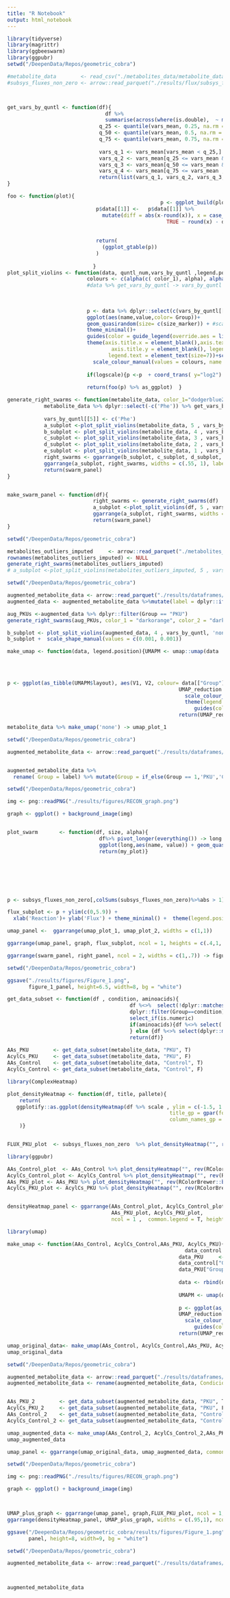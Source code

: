 ```yaml
---
title: "R Notebook"
output: html_notebook
---
```


```r
library(tidyverse)
library(magrittr)
library(ggbeeswarm)
library(ggpubr)
setwd("/DeepenData/Repos/geometric_cobra")

#metabolite_data        <- read_csv("./metabolites_data/metabolite_data.csv")
#subsys_fluxes_non_zero <- arrow::read_parquet("./results/flux/subsys_fluxes_non_zero.parquet.gzip")



get_vars_by_quntl <- function(df){
                                df %>% 
                                summarise(across(where(is.double),  ~ mean(.x, na.rm = TRUE))) %>% t -> vars_mean
                              q_25 <- quantile(vars_mean, 0.25, na.rm = TRUE)[[1]]
                              q_50 <- quantile(vars_mean, 0.5, na.rm = TRUE)[[1]]
                              q_75 <- quantile(vars_mean, 0.75, na.rm = TRUE)[[1]]
                              
                              vars_q_1 <- vars_mean[vars_mean < q_25,] %>% names 
                              vars_q_2 <- vars_mean[q_25 <= vars_mean & vars_mean < q_50,] %>% names 
                              vars_q_3 <- vars_mean[q_50 <= vars_mean &   vars_mean < q_75,] %>% names 
                              vars_q_4 <- vars_mean[q_75 <= vars_mean ,] %>% names 
                              return(list(vars_q_1, vars_q_2, vars_q_3, vars_q_4))
}

foo <- function(plot){
                                                  p <- ggplot_build(plot)
                             p$data[[1]] <-   p$data[[1]] %>%
                               mutate(diff = abs(x-round(x)), x = case_when(group %% 2 == 0 ~ round(x) + diff,
                                                    TRUE ~ round(x) - diff)) %>%    select(-diff)
                             
                             
                             return(
                               (ggplot_gtable(p))
                             )
                             
                            }
plot_split_violins <- function(data, quntl_num,vars_by_quntl ,legend.position, logscale, alpha, size_marker, color_1, color_2){
                          colours <- c(alpha(c( color_1), alpha), alpha(c(color_2), 1))
                          #data %>% get_vars_by_quntl -> vars_by_quntl
                          
                          
                          
                          p <- data %>% dplyr::select(c(vars_by_quntl[[quntl_num]], "Group")) %>%  pivot_longer(-Group)  %>% 
                          ggplot(aes(name,value,color= Group))+ 
                          geom_quasirandom(size= c(size_marker)) + #scale_fill_manual(values = colours, name = "") +
                          theme_minimal()+
                          guides(color = guide_legend(override.aes = list(size = 3, alpha = 1) ))+ 
                          theme(axis.title.x = element_blank(),axis.text.x = element_text(angle = 45, vjust = 1, hjust=1),
                                  axis.title.y = element_blank(), legend.position=legend.position,
                                 legend.text = element_text(size=7))+scale_color_discrete(name="")+
                            scale_colour_manual(values = colours, name = "") 
                          
                          if(logscale){p <-p  + coord_trans( y="log2") }
                          
                          return(foo(p) %>% as_ggplot)  }

generate_right_swarms <- function(metabolite_data, color_1="dodgerblue2", color_2="darkorange"){
            metabolite_data %>% dplyr::select(-c('Phe')) %>% get_vars_by_quntl -> vars_by_quntl
            
            vars_by_quntl[[5]] <- c('Phe')
            a_subplot <-plot_split_violins(metabolite_data, 5 , vars_by_quntl, 'top', TRUE, .1, .6, color_1=color_1, color_2=color_2)
            b_subplot <- plot_split_violins(metabolite_data, 4 , vars_by_quntl, 'none', F, .02, .01, color_1=color_1, color_2=color_2)
            c_subplot <- plot_split_violins(metabolite_data, 3 , vars_by_quntl, 'none', F, .02, .01, color_1=color_1, color_2=color_2)
            d_subplot <- plot_split_violins(metabolite_data, 2 , vars_by_quntl, 'none', F, .02, .01, color_1=color_1, color_2=color_2)
            e_subplot <- plot_split_violins(metabolite_data, 1 , vars_by_quntl, 'none', F, .02, .01, color_1=color_1, color_2=color_2)
            right_swarms <- ggarrange(b_subplot, c_subplot, d_subplot, e_subplot, ncol = 1, labels = c("b","c","d","e"), vjust = 1.1, hjust = .5)
            ggarrange(a_subplot, right_swarms, widths = c(.55, 1), labels = c("a",""), vjust = 1.1) -> swarm_panel
            return(swarm_panel)
}


make_swarm_panel <- function(df){
                            right_swarms <- generate_right_swarms(df)
                            a_subplot <-plot_split_violins(df, 5 , vars_by_quntl, 'top', TRUE, .1, .6)
                            ggarrange(a_subplot, right_swarms, widths = c(.55, 1), labels = c("a",""), vjust = 1.1) -> swarm_panel
                            return(swarm_panel)
}

```


```r

setwd("/DeepenData/Repos/geometric_cobra")

metabolites_outliers_imputed     <- arrow::read_parquet("./metabolites_data/metabolites_outliers_imputed.parquet.gzip")
rownames(metabolites_outliers_imputed) <- NULL
generate_right_swarms(metabolites_outliers_imputed)
# a_subplot <-plot_split_violins(metabolites_outliers_imputed, 5 , vars_by_quntl, 'top', TRUE, .1, .6)
```




```r
setwd("/DeepenData/Repos/geometric_cobra")

augmented_metabolite_data <- arrow::read_parquet("./results/dataframes/augmented_metabolite_data_v2.parquet.gzip") 
augmented_data <- augmented_metabolite_data %>%mutate(label = dplyr::if_else(label == 1, "PKU", "Control")) %>% rename(Group = label)

aug_PKUs <-augmented_data %>% dplyr::filter(Group == "PKU")
generate_right_swarms(aug_PKUs, color_1 = "darkorange", color_2 = "darkorange")
```






```r
b_subplot <- plot_split_violins(augmented_data, 4 , vars_by_quntl, 'none', F, 1, .1)
b_subplot +  scale_shape_manual(values = c(0.001, 0.001))

```

```r
make_umap <- function(data, legend.position){UMAPM <- umap::umap(data  %>% select_if(is.numeric) %>% 
                                                                        as.matrix(), n_neighbors = 20, scale = T, n_threads = 20, fast_sgd = F, metric = 'cosine', spread = 10)
                       
                                                       

p <- ggplot(as_tibble(UMAPM$layout), aes(V1, V2, colour= data[["Group"]]))
                                                        UMAP_reduction <-  p + geom_point(size= .2) + xlab('UMAP dimension 1') + ylab('UMAP dimension 2')+
                                                          scale_colour_manual(values =  c(alpha(c( "dodgerblue2"), .5), alpha(c("darkorange"), 1)))+ 
                                                          theme(legend.position=legend.position, text = element_text(size = 9), axis.title.y = element_text(size = 7),  axis.title.x = element_text(size = 7))   +
                                                             guides(color = guide_legend(override.aes = list(size = 3) ) )+guides(color = guide_legend(title = "Group", override.aes = list(size = 3) )) 
                                                        return(UMAP_reduction)}

metabolite_data %>% make_umap('none') -> umap_plot_1
```


```r
setwd("/DeepenData/Repos/geometric_cobra")

augmented_metabolite_data <- arrow::read_parquet("./results/dataframes/augmented_metabolite_data_v2.parquet.gzip") 


augmented_metabolite_data %>% 
  rename( Group = label) %>% mutate(Group = if_else(Group == 1,'PKU','Control')) %>% make_umap('none')-> umap_plot_2


```


```r



setwd("/DeepenData/Repos/geometric_cobra")

img <- png::readPNG("./results/figures/RECON_graph.png")

graph <- ggplot() + background_image(img)



```
```r
plot_swarm       <- function(df, size, alpha){
                              df%>% pivot_longer(everything()) -> long
                              ggplot(long,aes(name, value)) + geom_quasirandom(size=size, alpha = alpha, aes(color='red4')) -> my_plot
                              return(my_plot)}







p <- subsys_fluxes_non_zero[,colSums(subsys_fluxes_non_zero)%>%abs > 1] %>% sample_n(1000) %>% abs %>% plot_swarm(.2,.2) 

flux_subplot <- p + ylim(c(0,5.9)) + 
  xlab('Reaction')+ ylab('Flux') + theme_minimal() +  theme(legend.position = 'none', axis.text.x = element_text(angle = 45, vjust = 1, hjust=1))

```


```r
umap_panel <-  ggarrange(umap_plot_1, umap_plot_2, widths = c(1,1))

ggarrange(umap_panel, graph, flux_subplot, ncol = 1, heights = c(.4,1,.55), labels = c("f","g","h"),  vjust = 1.1, hjust = .5) -> right_panel

ggarrange(swarm_panel, right_panel, ncol = 2, widths = c(1,.7)) -> figure_1_panel

```


```r
setwd("/DeepenData/Repos/geometric_cobra")

ggsave("./results/figures/Figure_1.png", 
       figure_1_panel, height=6.5, width=8, bg = "white")

```


#####################################################################################################################################################
######################################################################################################################################################
```r
get_data_subset <- function(df , condition, aminoacids){
                                        df %<>%  select(!dplyr::matches('SA')) %>%
                                        dplyr::filter(Group==condition) %>% 
                                        select_if(is.numeric) 
                                        if(aminoacids){df %<>% select(!dplyr::matches('C\\d+'))
                                        } else {df %<>% select(dplyr::matches('C\\d+'))}
                                        return(df)}
 
AAs_PKU        <- get_data_subset(metabolite_data, "PKU", T)
AcylCs_PKU     <- get_data_subset(metabolite_data, "PKU", F)
AAs_Control    <- get_data_subset(metabolite_data, "Control", T)
AcylCs_Control <- get_data_subset(metabolite_data, "Control", F)
```

```r
library(ComplexHeatmap)

plot_densityHeatmap <- function(df, title, pallete){
    return(
   ggplotify::as.ggplot(densityHeatmap(df %>% scale , ylim = c(-1.5, 1.5), cluster_columns = TRUE, title = title, ylab = "", col = pallete,
                                                     title_gp = gpar(fontsize = 6), tick_label_gp = gpar(fontsize = 6), quantile_gp = gpar(fontsize = 6),
                                                     column_names_gp = gpar(fontsize = 6),column_names_rot = 50 )) 
    )}


FLUX_PKU_plot  <- subsys_fluxes_non_zero  %>% plot_densityHeatmap("", rev(RColorBrewer::brewer.pal(11, "RdYlGn")))


```

```r
library(ggpubr)

AAs_Control_plot  <- AAs_Control %>% plot_densityHeatmap("", rev(RColorBrewer::brewer.pal(11, "Spectral")))
AcylCs_Control_plot <- AcylCs_Control %>% plot_densityHeatmap("", rev(RColorBrewer::brewer.pal(11, "Spectral")))
AAs_PKU_plot <- AAs_PKU %>% plot_densityHeatmap("", rev(RColorBrewer::brewer.pal(11, "Spectral")))
AcylCs_PKU_plot <- AcylCs_PKU %>% plot_densityHeatmap("", rev(RColorBrewer::brewer.pal(11, "Spectral")))


densityHeatmap_panel <- ggarrange(AAs_Control_plot, AcylCs_Control_plot,
                                  AAs_PKU_plot, AcylCs_PKU_plot, 
                                  ncol = 1 ,  common.legend = T, heights = c(.75,1,.75,1), labels = c("a","b","c","d"))

```

```r
library(umap)

make_umap <- function(AAs_Control, AcylCs_Control,AAs_PKU, AcylCs_PKU){
                                                          data_control <-cbind(AAs_Control,AcylCs_Control)
                                                        data_PKU     <- cbind(AAs_PKU,AcylCs_PKU)
                                                        data_control["Group"] <- "Control"
                                                        data_PKU["Group"] <- "PKU"
                                                        
                                                        data <- rbind(data_PKU,data_control)
                                                        
                                                        UMAPM <- umap(data  %>% select_if(is.numeric) %>% 
                                                                        as.matrix(), n_neighbors = 50, scale = T, n_threads = 20, fast_sgd = F, metric = 'cosine', spread = 10)
                                                        p <- ggplot(as_tibble(UMAPM$layout), aes(V1, V2, colour= data[["Group"]]))
                                                        UMAP_reduction <-  p + geom_point(size= .2) + xlab('UMAP dimension 1') + ylab('UMAP dimension 2')+
                                                          scale_colour_manual(values = c("cadetblue", "blue"))+ theme(text = element_text(size = 9))   +
                                                             guides(color = guide_legend(override.aes = list(size = 3) ) )+guides(color = guide_legend(title = "Group", override.aes = list(size = 3) )) 
                                                        return(UMAP_reduction)}

umap_original_data<- make_umap(AAs_Control, AcylCs_Control,AAs_PKU, AcylCs_PKU)
umap_original_data
```

```r
setwd("/DeepenData/Repos/geometric_cobra")

augmented_metabolite_data <- arrow::read_parquet("./results/dataframes/augmented_metabolite_data_v2.parquet.gzip")
augmented_metabolite_data <- rename(augmented_metabolite_data, Condicion = label) %>% dplyr::mutate(Condicion = if_else(Condicion== 1, 'PKU', 'Control'))


AAs_PKU_2        <- get_data_subset(augmented_metabolite_data, "PKU", T)
AcylCs_PKU_2     <- get_data_subset(augmented_metabolite_data, "PKU", F)
AAs_Control_2    <- get_data_subset(augmented_metabolite_data, "Control", T)
AcylCs_Control_2 <- get_data_subset(augmented_metabolite_data, "Control", F)

umap_augmented_data <- make_umap(AAs_Control_2, AcylCs_Control_2,AAs_PKU_2, AcylCs_PKU_2)
umap_augmented_data
```
```r


umap_panel <- ggarrange(umap_original_data, umap_augmented_data, common.legend = T, labels = c("e","f"), vjust = .5, hjust = .5)

setwd("/DeepenData/Repos/geometric_cobra")

img <- png::readPNG("./results/figures/RECON_graph.png")

graph <- ggplot() + background_image(img)



UMAP_plus_graph <- ggarrange(umap_panel, graph,FLUX_PKU_plot, ncol = 1, heights = c(1, 2.5, 1), labels = c("","g","h"))
ggarrange(densityHeatmap_panel, UMAP_plus_graph, widths = c(.95,1), ncol = 2) -> panel

ggsave("/DeepenData/Repos/geometric_cobra/results/figures/Figure_1.png", 
       panel, height=8, width=9, bg = "white")
```


```r
setwd("/DeepenData/Repos/geometric_cobra")

augmented_metabolite_data <- arrow::read_parquet("./results/dataframes/augmented_metabolite_data_v2.parquet.gzip") 



augmented_metabolite_data




```




























